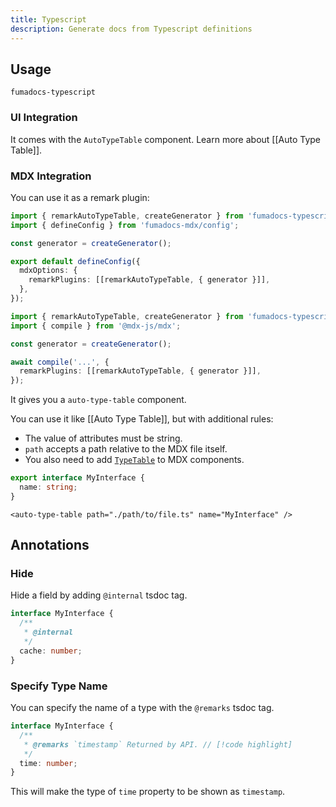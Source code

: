 ```yaml
---
title: Typescript
description: Generate docs from Typescript definitions
---
```


## Usage

```package-install
fumadocs-typescript
```

### UI Integration

It comes with the `AutoTypeTable` component. Learn more about [[Auto Type Table]].

### MDX Integration

You can use it as a remark plugin:

```ts title="source.config.ts" tab="Fumadocs MDX"
import { remarkAutoTypeTable, createGenerator } from 'fumadocs-typescript';
import { defineConfig } from 'fumadocs-mdx/config';

const generator = createGenerator();

export default defineConfig({
  mdxOptions: {
    remarkPlugins: [[remarkAutoTypeTable, { generator }]],
  },
});
```

```ts tab="MDX Compiler"
import { remarkAutoTypeTable, createGenerator } from 'fumadocs-typescript';
import { compile } from '@mdx-js/mdx';

const generator = createGenerator();

await compile('...', {
  remarkPlugins: [[remarkAutoTypeTable, { generator }]],
});
```

It gives you a `auto-type-table` component.

You can use it like [[Auto Type Table]], but with additional rules:

- The value of attributes must be string.
- `path` accepts a path relative to the MDX file itself.
- You also need to add [`TypeTable`](/docs/ui/components/type-table) to MDX components.

```ts title="path/to/file.ts"
export interface MyInterface {
  name: string;
}
```

```mdx title="page.mdx"
<auto-type-table path="./path/to/file.ts" name="MyInterface" />
```

## Annotations

### Hide

Hide a field by adding `@internal` tsdoc tag.

```ts
interface MyInterface {
  /**
   * @internal
   */
  cache: number;
}
```

### Specify Type Name

You can specify the name of a type with the `@remarks` tsdoc tag.

```ts
interface MyInterface {
  /**
   * @remarks `timestamp` Returned by API. // [!code highlight]
   */
  time: number;
}
```

This will make the type of `time` property to be shown as `timestamp`.
